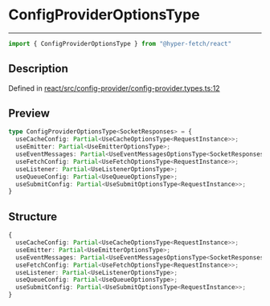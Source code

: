 

# ConfigProviderOptionsType

<div class="api-docs__separator" data-reactroot="">

---

</div><div class="api-docs__import" data-reactroot="">

```ts
import { ConfigProviderOptionsType } from "@hyper-fetch/react"
```

</div><div class="api-docs__section">

## Description

</div><div class="api-docs__description"><span class="api-docs__do-not-parse">



</span></div><p class="api-docs__definition">

Defined in [react/src/config-provider/config-provider.types.ts:12](https://github.com/BetterTyped/hyper-fetch/blob/c3e2c45/packages/react/src/config-provider/config-provider.types.ts#L12)

</p><div class="api-docs__section">

## Preview

</div><div class="api-docs__preview type">

```ts
type ConfigProviderOptionsType<SocketResponses> = {
  useCacheConfig: Partial<UseCacheOptionsType<RequestInstance>>; 
  useEmitter: Partial<UseEmitterOptionsType>; 
  useEventMessages: Partial<UseEventMessagesOptionsType<SocketResponses>>; 
  useFetchConfig: Partial<UseFetchOptionsType<RequestInstance>>; 
  useListener: Partial<UseListenerOptionsType>; 
  useQueueConfig: Partial<UseQueueOptionsType>; 
  useSubmitConfig: Partial<UseSubmitOptionsType<RequestInstance>>; 
}
```

</div><div class="api-docs__section">

## Structure

</div><div class="api-docs__returns">

```ts
{
  useCacheConfig: Partial<UseCacheOptionsType<RequestInstance>>;
  useEmitter: Partial<UseEmitterOptionsType>;
  useEventMessages: Partial<UseEventMessagesOptionsType<SocketResponses>>;
  useFetchConfig: Partial<UseFetchOptionsType<RequestInstance>>;
  useListener: Partial<UseListenerOptionsType>;
  useQueueConfig: Partial<UseQueueOptionsType>;
  useSubmitConfig: Partial<UseSubmitOptionsType<RequestInstance>>;
}
```

</div>
